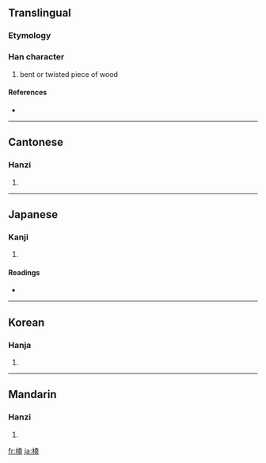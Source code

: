 {{also|桡}}
==Translingual==

===Etymology===
{{Han compound|木|堯|c1=s|c2=p|t1=wood|ls=psc}}

===Han character===
{{Han char|rn=75|rad=木|as=12|sn=16|four=4491<sub>1</sub>|canj=木土土山 (DGGU)}}

# bent or twisted piece of wood

====References====
* {{Han ref|kx=0552.250|dkj=15521|dj=0941.140|hdz=21286.080|uh=6A48|ud=27208|bh=BEF8|bd=48888}}

----

==Cantonese==

===Hanzi===
{{yue-hanzi|jyut=|y=naau4}}

# {{defn|Cantonese}}

----

==Japanese==

===Kanji===
{{ja-kanji|grade=|rs=木12}}

# {{defn|Japanese}}

====Readings====
* {{ja-readings|on=[[どう]] (dō), [[じょう]] (jō), [[にょう]] (nyō)|kun=[[たわむ]] (tawamu), [[かじ]] (kaji)}}

----

==Korean==

===Hanja===
{{ko-hanja|hangeul=요|eumhun=|rv=yo|mr=yo|y=yo}}

# {{defn|Korean}}

----

==Mandarin==

===Hanzi===
{{cmn-hanzi|sim=桡|pin=[[náo]] ([[nao2]]), [[ráo]] ([[rao2]])|wg=nao<sup>2</sup>, jao<sup>2</sup>}}

# {{defn|Mandarin}}

[[fr:橈]]
[[ja:橈]]